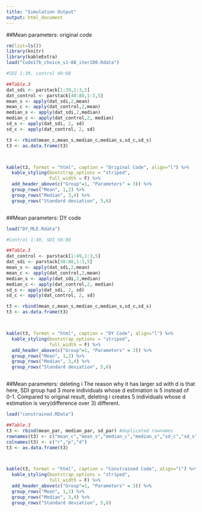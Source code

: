 ---
title: "Simulation Output"
output: html_document
---

##Mean parameters: original code
```{r echo=FALSE}
rm(list=ls())
library(knitr)
library(kableExtra)
load("Code17b_choice_s1-88_iter100.Rdata")

#SDI 1:39, control 40:88

##Table.3
dat_sdi <- parstack[1:39,1:3,5]
dat_control <- parstack[40:88,1:3,5]
mean_s <- apply(dat_sdi,2,mean)
mean_c <- apply(dat_control,2,mean)
median_s <- apply(dat_sdi,2,median)
median_c <- apply(dat_control,2, median)
sd_s <- apply(dat_sdi, 2, sd)
sd_c <- apply(dat_control, 2, sd)

t3 <- rbind(mean_c,mean_s,median_c,median_s,sd_c,sd_s)
t3 <- as.data.frame(t3)



kable(t3, format = "html", caption = "Original Code", align="l") %>%
  kable_styling(bootstrap_options = "striped",
                full_width = F) %>%
  add_header_above(c("Group"=1, "Parameters" = 3)) %>%
  group_rows("Mean", 1,2) %>%
  group_rows("Median", 3,4) %>%
  group_rows("Standard deviation", 5,6)



```

##Mean parameters: DY code
```{r echo=FALSE}
load("DY_MLE.Rdata")

#Control 1:49, SDI 50:88

##Table.3
dat_control <- parstack[1:49,1:3,5]
dat_sdi <- parstack[50:88,1:3,5]
mean_s <- apply(dat_sdi,2,mean)
mean_c <- apply(dat_control,2,mean)
median_s <- apply(dat_sdi,2,median)
median_c <- apply(dat_control,2, median)
sd_s <- apply(dat_sdi, 2, sd)
sd_c <- apply(dat_control, 2, sd)

t3 <- rbind(mean_c,mean_s,median_c,median_s,sd_c,sd_s)
t3 <- as.data.frame(t3)



kable(t3, format = "html", caption = "DY Code", align="l") %>%
  kable_styling(bootstrap_options = "striped",
                full_width = F) %>%
  add_header_above(c("Group"=1, "Parameters" = 3)) %>%
  group_rows("Mean", 1,2) %>%
  group_rows("Median", 3,4) %>%
  group_rows("Standard deviation", 5,6)



```



##Mean parameters: deleting i
The reason why it has larger sd with d is that here, SDI group had 3 more individuals whose d estimation is 5 instead of 0-1.
Compared to original result, deleting i creates 5 individuals whose d estimation is very(difference over 3) different.
```{r echo=FALSE}
load("constrained.RData")

##Table.3
t3 <- rbind(mean_par, median_par, sd_par) #duplicated rownames
rownames(t3) <- c("mean_c","mean_s","median_c","median_s","sd_c","sd_s")
colnames(t3) <- c("r","p","d")
t3 <- as.data.frame(t3)



kable(t3, format = "html", caption = "Constrained Code", align="l") %>%
  kable_styling(bootstrap_options = "striped",
                full_width = F) %>%
  add_header_above(c("Group"=1, "Parameters" = 3)) %>%
  group_rows("Mean", 1,2) %>%
  group_rows("Median", 3,4) %>%
  group_rows("Standard deviation", 5,6)


```




